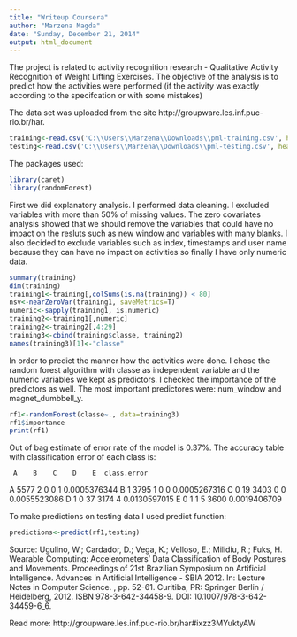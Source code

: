 ```yaml
---
title: "Writeup Coursera"
author: "Marzena Magda"
date: "Sunday, December 21, 2014"
output: html_document
---
```


The project is related to activity recognition research - Qualitative Activity Recognition of Weight Lifting Exercises.
The objective of the analysis is to  predict how the activities were performed (if the activity was exactly according to the specifcation or with some mistakes)

The data set was uploaded from the site http://groupware.les.inf.puc-rio.br/har.

```r
training<-read.csv('C:\\Users\\Marzena\\Downloads\\pml-training.csv', header = TRUE, sep = ",", dec=",", stringsAsFactors=FALSE)
testing<-read.csv('C:\\Users\\Marzena\\Downloads\\pml-testing.csv', header = TRUE, sep = ",", dec=",", stringsAsFactors=FALSE)

```
The packages used: 
```r
library(caret)
library(randomForest)
```

First we did explanatory analysis. 
I performed data cleaning. 
I excluded variables with more than 50% of missing values.
The zero covariates analysis showed that we should remove the variables that could have no impact on the resluts such as new window and variables with many blanks. I also decided to exclude variables such as index, timestamps and user name because they can have no impact on activities so finally I have only numeric data.

```r
summary(training)
dim(training)
training1<-training[,colSums(is.na(training)) < 80]
nsv<-nearZeroVar(training1, saveMetrics=T)
numeric<-sapply(training1, is.numeric)
training2<-training1[,numeric]
training2<-training2[,4:29]
training3<-cbind(training$classe, training2)
names(training3)[1]<-"classe"

```
In order to predict the manner how the activities were done. I chose the random forest algorithm with classe as independent variable and the numeric variables we kept as predictors. I checked the importance of the predictors as well. The most important predictores were: num_window and magnet_dumbbell_y.
```r
rf1<-randomForest(classe~., data=training3)
rf1$importance
print(rf1)
```

Out of bag estimate of  error rate of the model is 0.37%. The accuracy table with classification error of each class is:

     A    B    C    D    E  class.error
A 5577    2    0    0    1 0.0005376344
B    1 3795    1    0    0 0.0005267316
C    0   19 3403    0    0 0.0055523086
D    1    0   37 3174    4 0.0130597015
E    0    1    1    5 3600 0.0019406709

To make predictions on testing data I used predict function:
```r
predictions<-predict(rf1,testing)
```


Source: Ugulino, W.; Cardador, D.; Vega, K.; Velloso, E.; Milidiu, R.; Fuks, H. Wearable Computing: Accelerometers' Data Classification of Body Postures and Movements. Proceedings of 21st Brazilian Symposium on Artificial Intelligence. Advances in Artificial Intelligence - SBIA 2012. In: Lecture Notes in Computer Science. , pp. 52-61. Curitiba, PR: Springer Berlin / Heidelberg, 2012. ISBN 978-3-642-34458-9. DOI: 10.1007/978-3-642-34459-6_6. 

Read more: http://groupware.les.inf.puc-rio.br/har#ixzz3MYuktyAW
